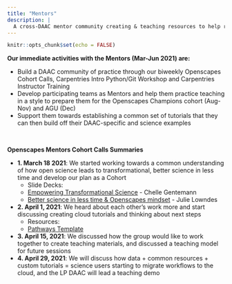 ```yaml
---
title: "Mentors"
description: |
  A cross-DAAC mentor community creating & teaching resources to help researchers migrate workflows to the cloud
---
```


```r
knitr::opts_chunk$set(echo = FALSE)
```

**Our immediate activities with the Mentors (Mar-Jun 2021) are:** 

- Build a DAAC community of practice through our biweekly Openscapes Cohort Calls, Carpentries Intro Python/Git Workshop and Carpentries Instructor Training 
- Develop participating teams as Mentors and help them practice teaching in a style to prepare them for the Openscapes Champions cohort (Aug-Nov) and AGU (Dec)
- Support them towards establishing a common set of tutorials that they can then build off their DAAC-specific and science examples

<br>

**Openscapes Mentors Cohort Calls Summaries**

- **1. March 18 2021**: We started working towards a common understanding of how open science leads to transformational, better science in less time and develop our plan as a Cohort
  - Slide Decks:
  - [Empowering Transformational Science](https://docs.google.com/presentation/d/1SUMiQg0HhD19H-D6DDzTrFQVzub0kOINwJBG59uQCTw/edit#slide=id.p1) - Chelle Gentemann
  - [Better science in less time & Openscapes mindset](https://docs.google.com/presentation/d/112Ci1fEaVes6KXPNrJBVjTMrny7j5XM9Giphc3hIMo0/edit?usp=sharing) - Julie Lowndes
- **2. April 1, 2021**: We heard about each other’s work more and start discussing creating cloud tutorials and thinking about next steps 
  - Resources:
  - [Pathways Template](https://docs.google.com/spreadsheets/d/1NTdNKYLzBz8YDyt4cBVNDkF-aaH6V453yJDD6ljrhq4/edit?usp=sharing)
- **3. April 15, 2021**:  We discussed how the group would like to work together to create teaching materials, and discussed a teaching model for future sessions
- **4. April 29, 2021**: We will discuss how data + common resources + custom tutorials = science users starting to migrate workflows to the cloud, and the LP DAAC will lead a teaching demo 




